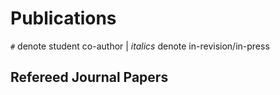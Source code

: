 # Publications

`#` denote student co-author | *italics* denote in-revision/in-press

<!-- # Selected Publications -->
<!--  -->
<!-- ::: {#refs_selected} -->
<!-- ::: -->

## Refereed Journal Papers

::: {#refs_journals}
:::